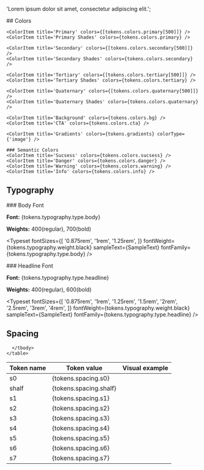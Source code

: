 
  'Lorem ipsum dolor sit amet, consectetur adipiscing elit.';

<Meta title='Design Tokens' />

<div>
  <ColorPalette>
    ## Colors

    <ColorItem title='Primary' colors={[tokens.colors.primary[500]]} />
    <ColorItem title='Primary Shades' colors={tokens.colors.primary} />

    <ColorItem title='Secondary' colors={[tokens.colors.secondary[500]]} />
    <ColorItem title='Secondary Shades' colors={tokens.colors.secondary} />

    <ColorItem title='Tertiary' colors={[tokens.colors.tertiary[500]]} />
    <ColorItem title='Tertiary Shades' colors={tokens.colors.tertiary} />

    <ColorItem title='Quaternary' colors={[tokens.colors.quaternary[500]]} />
    <ColorItem title='Quaternary Shades' colors={tokens.colors.quaternary} />

    <ColorItem title='Background' colors={tokens.colors.bg} />
    <ColorItem title='CTA' colors={tokens.colors.cta} />

    <ColorItem title='Gradients' colors={tokens.gradients} colorType={'image'} />

    ### Semantic Colors
    <ColorItem title='Sucsess' colors={tokens.colors.sucsess} />
    <ColorItem title='Danger' colors={tokens.colors.danger} />
    <ColorItem title='Warning' colors={tokens.colors.warning} />
    <ColorItem title='Info' colors={tokens.colors.info} />

  </ColorPalette>

## Typography

<div>
### Body Font

**Font:** {tokens.typography.type.body}

**Weights:** 400(regular), 700(bold)

  <Typeset
    fontSizes={[
      '0.875rem',
      '1rem',
      '1.25rem',
    ]}
    fontWeight={tokens.typography.weight.black}
    sampleText={SampleText}
    fontFamily={tokens.typography.type.body}
  />
</div>

<div>
### Headline Font

**Font:** {tokens.typography.type.headline}

**Weights:** 400(regular), 600(bold)

  <Typeset
    fontSizes={[
      '0.875rem',
      '1rem',
      '1.25rem',
      '1.5rem',
      '2rem',
      '2.5rem',
      '3rem',
      '4rem',
    ]}
    fontWeight={tokens.typography.weight.black}
    sampleText={SampleText}
    fontFamily={tokens.typography.type.headline}
  />
</div>

## Spacing

 <table>
      <thead>
        <tr>
          <th className="font-family-heading text-left pr-16">Token name</th>
          <th className="font-family-heading text-left pr-16">Token value</th>
          <th className="font-family-heading text-left">Visual example</th>
        </tr>
      </thead>
      <tbody>
        <tr>
          <td>s0</td>
          <td>{tokens.spacing.s0}</td>
          <td>
            <div style={{ background: tokens.colors.primary[500],  height:  16, width: tokens.spacing.s0 }}></div>
          </td>
        </tr>
        <tr>
          <td>shalf</td>
          <td>{tokens.spacing.shalf}</td>
          <td>
            <div style={{ background: tokens.colors.primary[500],  height:  16, width: tokens.spacing.shalf }}></div>
          </td>
        </tr>
        <tr>
          <td>s1</td>
          <td>{tokens.spacing.s1}</td>
          <td>
            <div style={{ background: tokens.colors.primary[500],  height:  16, width: tokens.spacing.s1 }}></div>
          </td>
        </tr>
        <tr>
          <td>s2</td>
          <td>{tokens.spacing.s2}</td>
          <td>
            <div style={{ background: tokens.colors.primary[500],  height:  16, width: tokens.spacing.s2 }}></div>
          </td>
        </tr>
        <tr>
          <td>s3</td>
          <td>{tokens.spacing.s3}</td>
          <td>
            <div style={{ background: tokens.colors.primary[500],  height:  16, width: tokens.spacing.s3 }}></div>
          </td>
        </tr>
        <tr>
          <td>s4</td>
          <td>{tokens.spacing.s4}</td>
          <td>
            <div style={{ background: tokens.colors.primary[500],  height:  16, width: tokens.spacing.s4 }}></div>
          </td>
        </tr>
        <tr>
          <td>s5</td>
          <td>{tokens.spacing.s5}</td>
          <td>
            <div style={{ background: tokens.colors.primary[500],  height:  16, width: tokens.spacing.s5 }}></div>
          </td>
        </tr>
        <tr>
          <td>s6</td>
          <td>{tokens.spacing.s6}</td>
          <td>
            <div style={{ background: tokens.colors.primary[500],  height:  16, width: tokens.spacing.s6 }}></div>
          </td>
        </tr>
        <tr>
          <td>s7</td>
          <td>{tokens.spacing.s7}</td>
          <td>
            <div style={{ background: tokens.colors.primary[500],  height:  16, width: tokens.spacing.s7 }}></div>
          </td>
        </tr>

      </tbody>
    </table>

</div>
